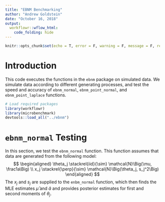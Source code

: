 ```yaml
---
title: "EBNM Benchmarking"
author: "Andrew Goldstein"
date: "October 16, 2018"
output:
  workflowr::wflow_html:
    code_folding: hide
---
```


```r
knitr::opts_chunk$set(echo = T, error = F, warning = F, message = F, results = 'asis', fig.align = 'center')
```

# Introduction
This code executes the functions in the `ebnm` package on simulated data. We simulate data according to different generating processes, and test the speed and accuracy of `ebnm_normal`, `ebnm_point_normal`, and `ebnm_point_laplace` functions.

```r
# Load required packages
library(workflowr)
library(microbenchmark)
devtools::load_all("../ebnm")
```

# `ebnm_normal` Testing
In this section, we test the `ebnm_normal` function. This function assumes that data are generated from the following model:
$$
\begin{aligned}
\theta_j \stackrel{iid}{\sim} \mathcal{N}\Big(\mu, \frac1a\Big) \\
x_j \stackrel{\perp}{\sim} \mathcal{N}\Big(\theta_j, s_j^2\Big)
\end{aligned}
$$
The $x_j$ and $s_j$ are supplied to the `enbm_normal` function, which then finds the MLE estimates $\hat{\mu}$ and $\hat{a}$ and provides posterior estimates for first and second moments of $\theta_j$.
